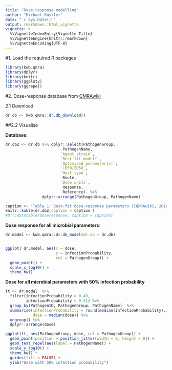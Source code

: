 ---
title: "Dose-response modelling"
author: "Michael Rustler"
date: "`r Sys.Date()`"
output: rmarkdown::html_vignette
vignette: >
  %\VignetteIndexEntry{Vignette Title}
  %\VignetteEngine{knitr::rmarkdown}
  %\VignetteEncoding{UTF-8}
---

#1. Load the required R packages

```{r}
library(kwb.qmra)
library(dplyr)
library(knitr)
library(ggplot2)
library(ggrepel)
```

#2. Dose-response database from [QMRAwiki](http://qmrawiki.canr.msu.edu/index.php?title=Table_of_Recommended_Best-Fit_Parameters)

2.1 Download 

```{r}
dr.db <- kwb.qmra::dr.db_download()
```

##2.2 Visualise 

**Database**:

```{r}
dr.db2 <- dr.db %>% dplyr::select(PathogenGroup,
                         PathogenName, 
                        `Agent strain`,
                        `Best fit model*`,
                        `Optimized parameter(s)`, 
                        `LD50/ID50`,
                        `Host type`,
                         Route,
                        `Dose units`,
                         Response, 
                         Reference)  %>% 
                dplyr::arrange(PathogenGroup, PathogenName) 

caption <- "Table 1: Best-fit dose-response parameters ([QMRAwiki, 2016](http://qmrawiki.canr.msu.edu/index.php/?title=Table_of_Recommended_Best-Fit_Parameters))"
knitr::kable(dr.db2,caption = caption )
#DT::datatable(doseresponse, caption = caption)
```

**Dose response for all microbial parameters**: 
  
```{r}
dr.model <- kwb.qmra::dr.db_model(dr.db = dr.db)


ggplot( dr.model, aes(x = dose, 
                      y = infectionProbability, 
                      col = PathogenGroup)) + 
  geom_point() + 
  scale_x_log10() + 
  theme_bw()

```

**Dose for all microbial parameters with 50% infection probability**
  
```{r, echo=FALSE, fig.width=8, fig.height=5, fig.cap="Figure 3: Dose for all microbial parameters with 50% infection probability"}
tt <- dr.model  %>%  
  filter(infectionProbability > 0.49,
         infectionProbability < 0.51) %>%  
  group_by(PathogenID, PathogenGroup, PathogenName)  %>% 
  summarise(infectionProbability = round(median(infectionProbability),2), 
            dose = median(dose)) %>%  
  ungroup() %>% 
  dplyr::arrange(dose)

ggplot(tt, aes(PathogenGroup, dose, col = PathogenGroup)) + 
  geom_point(position = position_jitter(width = 0, height = 0)) + 
  geom_text_repel(aes(label = PathogenName)) +
  scale_y_log10() + 
  theme_bw() +
  guides(fill = FALSE) +
  ylab("Dose with 50% infection probability")

```


